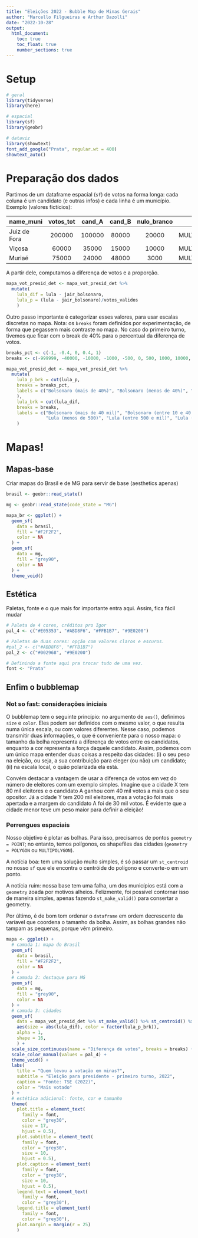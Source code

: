 ```yaml
---
title: "Eleições 2022 - Bubble Map de Minas Gerais"
author: "Marcello Filgueiras e Arthur Bazolli"
date: "2022-10-28"
output:
  html_document:
    toc: true
    toc_float: true
    number_sections: true
---
```


# Setup 

```r
# geral
library(tidyverse)
library(here)

# espacial
library(sf)
library(geobr)

# dataviz
library(showtext)
font_add_google("Prata", regular.wt = 400)
showtext_auto()
```



# Preparação dos dados

Partimos de um dataframe espacial (`sf`) de votos na forma longa: cada coluna é um candidato (e outras infos) e cada linha é um município. Exemplo (valores fictícios):

name_muni   |votos_tot|cand_A|cand_B   |nulo_branco|geometry
:-----------|:-------:|:----:|:-------:|:---------:|:---------------:
Juiz de Fora|200000   |100000|80000    |20000      |MULTIPOLYGON(...)
Viçosa      |60000    |35000 |15000    |10000      |MULTIPOLYGON(...)
Muriaé      |75000    |24000 |48000    |3000       |MULTIPOLYGON(...)

A partir dele, computamos a diferença de votos e a proporção. 
```r
mapa_vot_presid_det <- mapa_vot_presid_det %>% 
  mutate(
    lula_dif = lula - jair_bolsonaro, 
    lula_p = (lula - jair_bolsonaro)/votos_validos
    )
```

Outro passo importante é categorizar esses valores, para usar escalas discretas no mapa. Nota: os `breaks` foram definidos por experimentação, de forma que pegassem mais contraste no mapa. No caso do primeiro turno, tivemos que ficar com o break de 40% para o percentual da diferença de votos.

```r
breaks_pct <- c(-1, -0.4, 0, 0.4, 1)
breaks <- c(-999999, -40000, -10000, -1000, -500, 0, 500, 1000, 10000, 40000, 999999)

mapa_vot_presid_det <- mapa_vot_presid_det %>%
  mutate(
    lula_p_brk = cut(lula_p, 
    breaks = breaks_pct,
    labels = c("Bolsonaro (mais de 40%)", "Bolsonaro (menos de 40%)", "Lula (menos de 40%)", "Lula (mais de 40%)")
    ), 
    lula_brk = cut(lula_dif, 
    breaks = breaks,
    labels = c("Bolsonaro (mais de 40 mil)", "Bolsonaro (entre 10 e 40 mil)", "Bolsonaro (entre 1 e 10 mil)", "Bolsonaro (entre 500 e mil)", "Bolsonaro (menos de 500)",
               "Lula (menos de 500)", "Lula (entre 500 e mil)", "Lula (entre 1 e 10 mil)", "Lula (entre 10 e 40 mil)", "Lula (mais de 40 mil)"))
    )
```



# Mapas!

## Mapas-base

Criar mapas do Brasil e de MG para servir de base (aesthetics apenas)
```r
brasil <- geobr::read_state()

mg <- geobr::read_state(code_state = "MG")

mapa_br <- ggplot() +
  geom_sf(
    data = brasil,
    fill = "#F2F2F2",
    color = NA
  ) +
  geom_sf(
    data = mg, 
    fill = "grey90", 
    color = NA 
  ) +
  theme_void()
```

## Estética

Paletas, fonte e o que mais for importante entra aqui. Assim, fica fácil mudar
```r
# Paleta de 4 cores, créditos pro Igor
pal_4 <- c("#E05353", "#ABD8F6", "#FFB1B7", "#9E0200")

# Paletas de duas cores: opção com valores claros e escuros.
#pal_2 <- c("#ABD8F6", "#FFB1B7")
pal_2 <- c("#002968", "#9E0200")

# Definindo a fonte aqui pra trocar tudo de uma vez.
font <- "Prata"
```

## Enfim o bubblemap

### Not so fast: considerações iniciais

O bubblemap tem o seguinte princípio: no argumento de `aes()`, definimos `size` e `color`. Eles podem ser definidos com o mesmo valor, o que resulta numa única escala, ou com valores diferentes. Nesse caso, podemos transmitir duas informações, o que é conveniente para o nosso mapa: o tamanho da bolha representa a diferença de votos entre os candidatos, enquanto a cor representa a força daquele candidato. Assim, podemos com um único mapa entender duas coisas a respeito das cidades: (i) o seu peso na eleição, ou seja, a sua contribuição para eleger (ou não) um candidato; (ii) na escala local, o quão polarizada ela está. 

Convém destacar a vantagem de usar a diferença de votos em vez do número de eleitores com um exemplo simples. Imagine que a cidade X tem 80 mil eleitores e o candidato A ganhou com 40 mil votos a mais que o seu opositor. Já a cidade Y tem 200 mil eleitores, mas a votação foi mais apertada e a margem do candidato A foi de 30 mil votos. É evidente que a cidade menor teve um peso maior para definir a eleição!

### Perrengues espaciais

Nosso objetivo é plotar as bolhas. Para isso, precisamos de pontos `geometry = POINT`; no entanto, temos polígonos, os shapefiles das cidades (`geometry = POLYGON` ou `MULTIPOLYGON`).

A notícia boa: tem uma solução muito simples, é só passar um `st_centroid` no nosso `sf` que ele encontra o centróide do polígono e converte-o em um ponto. 

A notícia ruim: nossa base tem uma falha, um dos municípios está com a `geometry` zoada por motivos alheios. Felizmente, foi possível contornar isso de maneira simples, apenas fazendo `st_make_valid()` para consertar a geometry.

Por último, é de bom tom ordenar o `dataframe` em ordem decrescente da varíavel que coordena o tamanho da bolha. Assim, as bolhas grandes não tampam as pequenas, porque vêm primeiro.
```r
mapa <- ggplot() +
  # camada 1: mapa do Brasil
  geom_sf(
    data = brasil,
    fill = "#F2F2F2",
    color = NA
  ) +
  # camada 2: destaque para MG
  geom_sf(
    data = mg, 
    fill = "grey90", 
    color = NA
  ) +
  # camada 3: cidades
  geom_sf(
    data = mapa_vot_presid_det %>% st_make_valid() %>% st_centroid() %>% arrange(desc(abs(lula_dif))),
    aes(size = abs(lula_dif), color = factor(lula_p_brk)),
    alpha = 1,
    shape = 16,
    ) +
  scale_size_continuous(name = "Diferença de votos", breaks = breaks) +
  scale_color_manual(values = pal_4) +
  theme_void() +
  labs(
    title = "Quem levou a votação em minas?",
    subtitle = "Eleição para presidente - primeiro turno, 2022",
    caption = "Fonte: TSE (2022)",
    color = "Mais votado"
  ) +
  # estética adicional: fonte, cor e tamanho
  theme(
    plot.title = element_text(
      family = font,
      color = "grey30",
      size = 17,
      hjust = 0.5),
    plot.subtitle = element_text(
      family = font,
      color = "grey30",
      size = 10,
      hjust = 0.5),
    plot.caption = element_text(
      family = font,
      color = "grey30",
      size = 10,
      hjust = 0.5),
    legend.text = element_text(
      family = font,
      color = "grey30"),
    legend.title = element_text(
      family = font,
      color = "grey30"),
    plot.margin = margin(r = 25)
    )
```



